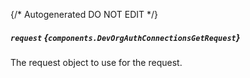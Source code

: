 {/* Autogenerated DO NOT EDIT  */}

##### `request` *{`components.DevOrgAuthConnectionsGetRequest`}*
The request object to use for the request.
<Collapsible openLabel={Labels.showProperties} closeLabel={Labels.hideProperties}>
    <DevOrgAuthConnectionsGetRequest/>
</Collapsible>


